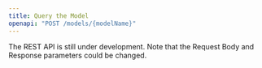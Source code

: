 ```yaml
---
title: Query the Model
openapi: "POST /models/{modelName}"
---
```


<Warning>

The REST API is still under development. Note that the Request Body and Response parameters could be changed.

</Warning>